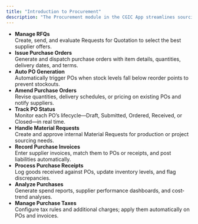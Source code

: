 ```yaml
---
title: "Introduction to Procurement"
description: "The Procurement module in the CGIC App streamlines sourcing—helping you solicit bids, issue orders, receive goods, and analyze spending for optimized purchasing performance."
---
```


<CardGroup cols={2}>
  <Card title="New Card" icon="sparkles">
    
  </Card>
</CardGroup>

- **Manage RFQs**\
  Create, send, and evaluate Requests for Quotation to select the best supplier offers.
- **Issue Purchase Orders**\
  Generate and dispatch purchase orders with item details, quantities, delivery dates, and terms.
- **Auto PO Generation**\
  Automatically trigger POs when stock levels fall below reorder points to prevent stockouts.
- **Amend Purchase Orders**\
  Revise quantities, delivery schedules, or pricing on existing POs and notify suppliers.
- **Track PO Status**\
  Monitor each PO’s lifecycle—Draft, Submitted, Ordered, Received, or Closed—in real time.
- **Handle Material Requests**\
  Create and approve internal Material Requests for production or project sourcing needs.
- **Record Purchase Invoices**\
  Enter supplier invoices, match them to POs or receipts, and post liabilities automatically.
- **Process Purchase Receipts**\
  Log goods received against POs, update inventory levels, and flag discrepancies.
- **Analyze Purchases**\
  Generate spend reports, supplier performance dashboards, and cost‐trend analyses.
- **Manage Purchase Taxes**\
  Configure tax rules and additional charges; apply them automatically on POs and invoices.